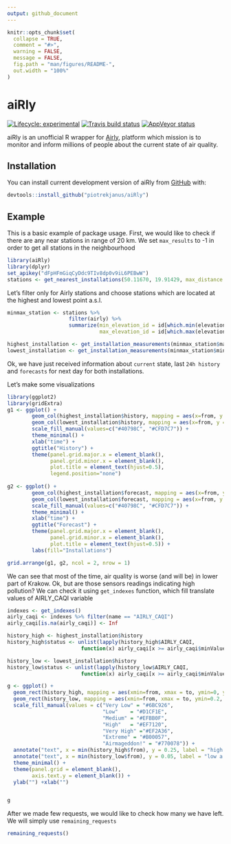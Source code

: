 ```yaml
---
output: github_document
---
```


```r
knitr::opts_chunk$set(
  collapse = TRUE,
  comment = "#>",
  warning = FALSE,
  message = FALSE,
  fig.path = "man/figures/README-",
  out.width = "100%"
)
```
# aiRly

<!-- badges: start -->
[![Lifecycle: experimental](https://img.shields.io/badge/lifecycle-experimental-orange.svg)](https://www.tidyverse.org/lifecycle/#experimental)
[![Travis build status](https://travis-ci.org/piotrekjanus/Airly.svg?branch=master)](https://travis-ci.org/piotrekjanus/aiRly)
[![AppVeyor status](https://ci.appveyor.com/api/projects/status/9u09jeqyu0e5qkbf?svg=true)](https://ci.appveyor.com/project/piotrekjanus/aiRly)
<!-- badges: end -->

aiRly is an unofficial R wrapper for [Airly](https://airly.eu/), platform which mission is to monitor and inform millions of people about the current state of air quality.

## Installation

You can install current development version of aiRly from [GitHub](https://github.com/) with:

``` r
devtools::install_github("piotrekjanus/aiRly")
```

## Example

This is a basic example of package usage. First, we would like to check if there are any near stations in range of 20 km. We set `max_results` to -1 in order to get all stations in the neighbourhood

```r
library(aiRly)
library(dplyr)
set_apikey("dFpHFmGiqCyDdc9TIv8dp0v9iL6PEBwW")
stations <- get_nearest_installations(50.11670, 19.91429, max_distance = 20, max_results = -1)
```

Let's filter only for Airly stations and choose stations which are located at the highest and lowest point a.s.l. 

```r
minmax_station <- stations %>%
                    filter(airly) %>% 
                    summarize(min_elevation_id = id[which.min(elevation)], 
                              max_elevation_id = id[which.max(elevation)])

highest_installation <- get_installation_measurements(minmax_station$max_elevation_id)
lowest_installation <- get_installation_measurements(minmax_station$min_elevation_id)
```

Ok, we have just received information about `current` state, last `24h history` and `forecasts` for next day for both installations.

Let's make some visualizations

```r
library(ggplot2)
library(gridExtra)
g1 <- ggplot() + 
        geom_col(highest_installation$history, mapping = aes(x=from, y = PM25, fill="High"),  alpha = 0.5) +
        geom_col(lowest_installation$history, mapping = aes(x=from, y = PM25, fill="Low"), alpha = 0.6) +
        scale_fill_manual(values=c("#40798C", "#CFD7C7")) +
        theme_minimal() +
        xlab("time") +
        ggtitle("History") +
        theme(panel.grid.major.x = element_blank(),
              panel.grid.minor.x = element_blank(),
              plot.title = element_text(hjust=0.5),
              legend.position="none")
    
g2 <- ggplot() + 
        geom_col(highest_installation$forecast, mapping = aes(x=from, y = PM25, fill="High"),  alpha = 0.5) +
        geom_col(lowest_installation$forecast, mapping = aes(x=from, y = PM25, fill="Low"), alpha = 0.6) +
        scale_fill_manual(values=c("#40798C", "#CFD7C7")) +
        theme_minimal() +
        xlab("time") +
        ggtitle("Forecast") +
        theme(panel.grid.major.x = element_blank(),
              panel.grid.minor.x = element_blank(),
              plot.title = element_text(hjust=0.5)) +
        labs(fill="Installations") 

grid.arrange(g1, g2, ncol = 2, nrow = 1)

```

We can see that most of the time, air quality is worse (and will be) in lower part of Krakow.
Ok, but are those sensors readings indicating high pollution? We can check it using `get_indexes` function, which fill translate values of AIRLY_CAQI variable

```r
indexes <- get_indexes()
airly_caqi <- indexes %>% filter(name == "AIRLY_CAQI")
airly_caqi[is.na(airly_caqi)] <- Inf 

history_high <- highest_installation$history
history_high$status <- unlist(lapply(history_high$AIRLY_CAQI, 
                        function(x) airly_caqi[x >= airly_caqi$minValue & x <= airly_caqi$maxValue, "description"]))

history_low <- lowest_installation$history
history_low$status <- unlist(lapply(history_low$AIRLY_CAQI, 
                        function(x) airly_caqi[x >= airly_caqi$minValue & x <= airly_caqi$maxValue, "description"]))

g <- ggplot() +
  geom_rect(history_high, mapping = aes(xmin=from, xmax = to, ymin=0, ymax=.1, fill = status)) +
  geom_rect(history_low, mapping = aes(xmin=from, xmax = to, ymin=0.2, ymax=.3, fill = status))+
  scale_fill_manual(values = c("Very Low" =	"#6BC926",
                               "Low"	= "#D1CF1E",
                               "Medium" = "#EFBB0F",
                               "High"	= "#EF7120",
                               "Very High" ="#EF2A36",
                               "Extreme" = "#B00057",
                               "Airmageddon!" = "#770078")) +
  annotate("text", x = min(history_high$from), y = 0.25, label = "high a.s.l") +
  annotate("text", x = min(history_low$from), y = 0.05, label = "low a.s.l") +
  theme_minimal() +
  theme(panel.grid = element_blank(),
        axis.text.y = element_blank()) +
  ylab("") +xlab("")


g
```

After we made few requests, we would like to check how many we have left. We will simply use `remaining_requests`

```r
remaining_requests()
```
